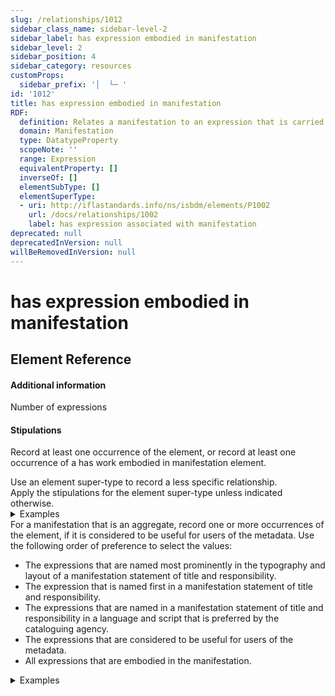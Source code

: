 ```yaml
---
slug: /relationships/1012
sidebar_class_name: sidebar-level-2
sidebar_label: has expression embodied in manifestation
sidebar_level: 2
sidebar_position: 4
sidebar_category: resources
customProps:
  sidebar_prefix: '│  └─ '
id: '1012'
title: has expression embodied in manifestation
RDF:
  definition: Relates a manifestation to an expression that is carried by the manifestation.
  domain: Manifestation
  type: DatatypeProperty
  scopeNote: ''
  range: Expression
  equivalentProperty: []
  inverseOf: []
  elementSubType: []
  elementSuperType:
  - uri: http://iflastandards.info/ns/isbdm/elements/P1002
    url: /docs/relationships/1002
    label: has expression associated with manifestation
deprecated: null
deprecatedInVersion: null
willBeRemovedInVersion: null
---
```

# has expression embodied in manifestation

## Element Reference
<ElementReference frontMatter={frontMatter} />

#### Additional information

<SeeAlso><InLink href="/docs/assess#p011">Number of expressions</InLink></SeeAlso>

#### Stipulations

<div className="stip">
  <Mandatory />
  
  Record at least one occurrence of the element, or record at least one occurrence of a <InLink href="/docs/relationships/1220">has work embodied in manifestation</InLink> element.
</div>

<div className="stip">
  Use an element super-type to record a less specific relationship.
</div>

<div className="stip">
  Apply the stipulations for the element super-type unless indicated otherwise.
  
  <details>
  <summary>Examples</summary>
  
  | Property | Value |
  |:---------|:------|
  | has expression embodied in manifestation | "McCall Smith, Alexander, 1948-. Emma (text; English)" |
  
  *[Full example: <InLink href="/docs/fullex/fx016">Emma (2014 ; Borough Press; volume; case binding)</InLink>.]*
  <hr />
  
  | Property | Value |
  |:---------|:------|
  | has expression embodied in manifestation | "Rowling, J.K., 1965-. Harry Potter and the goblet of fire (spoken word; English)" |
  
  *[Full example: <InLink href="/docs/fullex/fx018">Harry Potter and the goblet of fire (2000; Listening Library; audiocassette)</InLink>.]*
  <hr />
  
  | Property | Value |
  |:---------|:------|
  | has expression embodied in manifestation | "Cerist. Algérie a travers les ages (image animée bidimensionnelle; français)" |
  
  *[Full example: <InLink href="/docs/fullex/fx040">Algerie a travers les ages (2000; Cerist; disque informatique; version française)</InLink>.]*
  </details>
</div>

<div className="stip">
  For a manifestation that is an aggregate, record one or more occurrences of the element, if it is considered to be useful for users of the metadata. Use the following order of preference to select the values:
  
  - The expressions that are named most prominently in the typography and layout of a manifestation statement of title and responsibility.
  - The expression that is named first in a manifestation statement of title and responsibility.
  - The expressions that are named in a manifestation statement of title and responsibility in a language and script that is preferred by the cataloguing agency.
  - The expressions that are considered to be useful for users of the metadata.
  - All expressions that are embodied in the manifestation.
  
  <details>
  <summary>Examples</summary>
  
  | Property | Value |
  |:---------|:------|
  | has expression embodied in manifestation | "Austen, Jane, 1775-1817. Emma. Text. English" |
  
  *[Full example: <InLink href="/docs/fullex/fx025">Emma (1971; Penguin Books; volume)</InLink>. This value is an authorized access point of an expression that is prominent in manifestation statements and is an augmented expression.]*
  <hr />
  
  | Property | Value |
  |:---------|:------|
  | has expression embodied in manifestation | "Floyd, Eddie, 1937-. 634-5789 (Soulsville, USA) (performed music)" |
  
  *[Full example: <InLink href="/docs/fullex/fx034">Stax uncovered! (2023; H Bauer Publishing Ltd; audio disc)</InLink>. This value is an authorized access point of the first expression that appears in the list of contents of the manifestation.]*
  <hr />
  
  | Property | Value |
  |:---------|:------|
  | has expression embodied in manifestation | "The Beatles. Eleanor Rigby (performed music; 2022 stereo mix)" |
  | has expression embodied in manifestation | "The Beatles. Eleanor Rigby (performed music; take 2)" |
  
  *[Full example: <InLink href="/docs/fullex/fx049">Revolver (2022; Apple Corps Limited; audio disc; 2 CD edition)</InLink>. The values are authorized access points for expressions that are considered to be useful for users of the metadata.]*
  </details>
</div>
